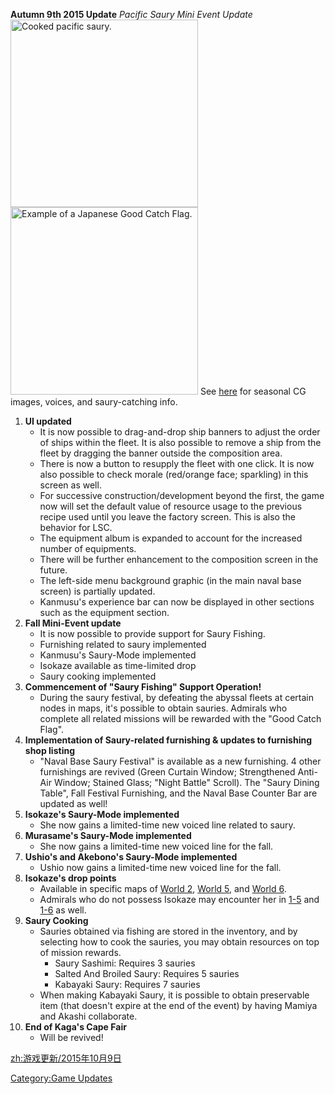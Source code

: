 '''Autumn 9th 2015 Update''' ''Pacific Saury Mini Event Update''
[[File:Pacific Saury.jpg|thumb|right|300px|Cooked pacific saury.]]
[[File:Good Catch Flag.jpg|thumb|right|300px|Example of a Japanese Good Catch Flag.]]
See [[Seasonal/Saury_2015|here]] for seasonal CG images, voices, and saury-catching info.

# '''UI updated'''
#*It is now possible to drag-and-drop ship banners to adjust the order of ships within the fleet. It is also possible to remove a ship from the fleet by dragging the banner outside the composition area.
#*There is now a button to resupply the fleet with one click. It is now also possible to check morale (red/orange face; sparkling) in this screen as well.
#*For successive construction/development beyond the first, the game now will set the default value of resource usage to the previous recipe used until you leave the factory screen. This is also the behavior for LSC.
#*The equipment album is expanded to account for the increased number of equipments.
#*There will be further enhancement to the composition screen in the future.
#*The left-side menu background graphic (in the main naval base screen) is partially updated.
#* Kanmusu's experience bar can now be displayed in other sections such as the equipment section.
# '''Fall Mini-Event update'''
#* It is now possible to provide support for Saury Fishing.
#* Furnishing related to saury implemented
#* Kanmusu's Saury-Mode implemented
#* Isokaze available as time-limited drop
#* Saury cooking implemented
# '''Commencement of "Saury Fishing" Support Operation!'''
#* During the saury festival, by defeating the abyssal fleets at certain nodes in maps, it's possible to obtain sauries. Admirals who complete all related missions will be rewarded with the "Good Catch Flag".
# '''Implementation of Saury-related furnishing & updates to furnishing shop listing'''
#* "Naval Base Saury Festival" is available as a new furnishing. 4 other furnishings are revived (Green Curtain Window; Strengthened Anti-Air Window; Stained Glass; "Night Battle" Scroll). The "Saury Dining Table", Fall Festival Furnishing, and the Naval Base Counter Bar are updated as well!
# '''Isokaze's Saury-Mode implemented'''
#* She now gains a limited-time new voiced line related to saury.
# '''Murasame's Saury-Mode implemented'''
#* She now gains a limited-time new voiced line for the fall.
# '''Ushio's and Akebono's Saury-Mode implemented'''
#* Ushio now gains a limited-time new voiced line for the fall.
# '''Isokaze's drop points'''
#* Available in specific maps of [[World 2]], [[World 5]], and [[World 6]].
#* Admirals who do not possess Isokaze may encounter her in [[World 1#1-5|1-5]] and [[World 1#1-6|1-6]] as well.
# '''Saury Cooking'''
#*Sauries obtained via fishing are stored in the inventory, and by selecting how to cook the sauries, you may obtain resources on top of mission rewards.
#**Saury Sashimi: Requires 3 sauries
#**Salted And Broiled Saury: Requires 5 sauries
#**Kabayaki Saury: Requires 7 sauries
#*When making Kabayaki Saury, it is possible to obtain preservable item (that doesn't expire at the end of the event) by having Mamiya and Akashi collaborate.
# '''End of Kaga's Cape Fair'''
#* Will be revived!

[[Category:Game Updates]]
[[zh:游戏更新/2015年10月9日]]